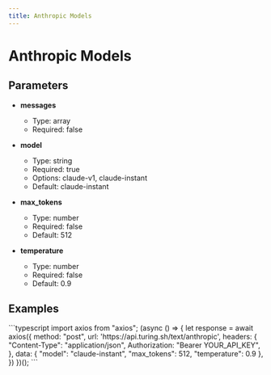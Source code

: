 ```yaml
---
title: Anthropic Models
---
```


# Anthropic Models

## Parameters


- **messages**
  - Type: array
  - Required: false

- **model**
  - Type: string
  - Required: true
  - Options: claude-v1, claude-instant
  - Default: claude-instant

- **max_tokens**
  - Type: number
  - Required: false
  - Default: 512

- **temperature**
  - Type: number
  - Required: false
  - Default: 0.9

## Examples

<CodeGroup title="Anthropic Models example">
  ```typescript
  import axios from "axios";
  (async () => {
    let response = await axios({
      method: "post",
      url: 'https://api.turing.sh/text/anthropic',
      headers: {
        "Content-Type": "application/json",
        Authorization: "Bearer YOUR_API_KEY",
      },
      data: {
  "model": "claude-instant",
  "max_tokens": 512,
  "temperature": 0.9
},
    })
  })();
  ```
</CodeGroup>